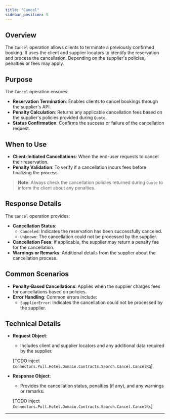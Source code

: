 ```yaml
---
title: "Cancel"
sidebar_position: 5
---
```


## **Overview**

The `Cancel` operation allows clients to terminate a previously confirmed booking. It uses the client and supplier locators to identify the reservation and process the cancellation. Depending on the supplier's policies, penalties or fees may apply.

## **Purpose**
The `Cancel` operation ensures:
- **Reservation Termination**: Enables clients to cancel bookings through the supplier's API.
- **Penalty Calculation**: Returns any applicable cancellation fees based on the supplier's policies provided during `Quote`.
- **Status Confirmation**: Confirms the success or failure of the cancellation request.

## **When to Use**
- **Client-Initiated Cancellations**: When the end-user requests to cancel their reservation.
- **Penalty Validation**: To verify if a cancellation incurs fees before finalizing the process.

> **Note**: Always check the cancellation policies returned during `Quote` to inform the client about any penalties.

## **Response Details**
The `Cancel` operation provides:
- **Cancellation Status**:
  - `Canceled`: Indicates the reservation has been successfully canceled.
  - `Unknown`: The cancellation could not be processed by the supplier.
- **Cancellation Fees**: If applicable, the supplier may return a penalty fee for the cancellation.
- **Warnings or Remarks**: Additional details from the supplier about the cancellation process.

## **Common Scenarios**
- **Penalty-Based Cancellations**: Applies when the supplier charges fees for cancellations based on policies.
- **Error Handling**: Common errors include:
  - `SupplierError`: Indicates the cancellation could not be processed by the supplier.

## **Technical Details**
- **Request Object**:
  - Includes client and supplier locators and any additional data required by the supplier.

  [TODO inject `Connectors.Pull.Hotel.Domain.Contracts.Search.Cancel.CancelRq`]

- **Response Object**:
  - Provides the cancellation status, penalties (if any), and any warnings or remarks.

  [TODO inject `Connectors.Pull.Hotel.Domain.Contracts.Search.Cancel.CancelRs`]

---
